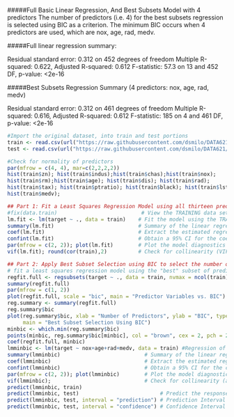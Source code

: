 

#####Full Basic Linear Regression, And Best Subsets Model with 4 predictors
The number of predictors (i.e. 4) for the best subsets regression is selected using BIC as a criterion. The minimum BIC occurs when 4 predictors are used, which are nox, age, rad, medv.

#####Full linear regression summary:

Residual standard error: 0.312 on 452 degrees of freedom
Multiple R-squared:  0.622,	Adjusted R-squared:  0.612 
F-statistic: 57.3 on 13 and 452 DF,  p-value: <2e-16

#####Best Subsets Regression Summary (4 predictors: nox, age, rad, medv)

Residual standard error: 0.312 on 461 degrees of freedom
Multiple R-squared:  0.616,	Adjusted R-squared:  0.612 
F-statistic:  185 on 4 and 461 DF,  p-value: <2e-16

```r
#Import the original dataset, into train and test portions
train <- read.csv(url("https://raw.githubusercontent.com/dsmilo/DATA621/master/HW3/Data/crime-training-data.csv"))
test <- read.csv(url("https://raw.githubusercontent.com/dsmilo/DATA621/master/HW3/Data/crime-evaluation-data.csv"))

#Check for normality of predictors
par(mfrow = c(4, 4), mar=c(2,2,2,2))
hist(train$zn); hist(train$indus);hist(train$chas);hist(train$nox);
hist(train$rm);hist(train$age); hist(train$dis); hist(train$rad);
hist(train$tax); hist(train$ptratio); hist(train$black); hist(train$lstat);
hist(train$medv);

## Part 1: Fit a Least Squares Regression Model using all thirteen predictors
#fix(data.train)                           # View the TRAINING data set
lm.fit <- lm(target ~ ., data = train)    # Fit the model using the TRAINING data set
summary(lm.fit)                           # Summary of the linear regression model
coef(lm.fit)                              # Extract the estimated regression model coefficients
confint(lm.fit)                           # Obtain a 95% CI for the coefficient estimates
par(mfrow = c(2, 2)); plot(lm.fit)        # Plot the model diagnostics
vif(lm.fit); round(cor(train),2)          # Check for collinearity (VIF > 10; none)

## Part 2: Apply Best Subset Selection using BIC to select the number of predictors and then
# fit a least squares regression model using the "best" subset of predictor variables
regfit.full <- regsubsets(target ~ ., data = train, nvmax = ncol(train)-1)
summary(regfit.full)
par(mfrow = c(1, 2))
plot(regfit.full, scale = "bic", main = "Predictor Variables vs. BIC")
reg.summary <- summary(regfit.full)
reg.summary$bic
plot(reg.summary$bic, xlab = "Number of Predictors", ylab = "BIC", type = "l",
     main = "Best Subset Selection Using BIC")
minbic <- which.min(reg.summary$bic)
points(minbic, reg.summary$bic[minbic], col = "brown", cex = 2, pch = 20)
coef(regfit.full, minbic)
lmminbic <- lm(target ~ nox+age+rad+medv, data = train) #Regression of the four best predictors, from best subsets results
summary(lmminbic)                           # Summary of the linear regression model
coef(lmminbic)                              # Extract the estimated regression model coefficients
confint(lmminbic)                           # Obtain a 95% CI for the coefficient estimates
par(mfrow = c(2, 2)); plot(lmminbic)        # Plot the model diagnostics
vif(lmminbic);                              # Check for collinearity (all VIF <= 10)
predict(lmminbic, train)
predict(lmminbic, test)                          # Predict the responses for the TEST data set
predict(lmminbic, test, interval = "prediction") # Prediction Interval of Predicted Responses
predict(lmminbic, test, interval = "confidence") # Confidence Interval of Predicted Responses
```

